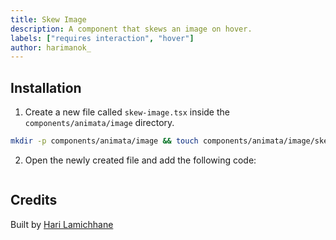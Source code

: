```yaml
---
title: Skew Image
description: A component that skews an image on hover.
labels: ["requires interaction", "hover"]
author: harimanok_
---
```


<ComponentPreview name="image-skew-image--docs" />

## Installation

1. Create a new file called `skew-image.tsx` inside the `components/animata/image` directory.

```bash
mkdir -p components/animata/image && touch components/animata/image/skew-image.tsx
```

2. Open the newly created file and add the following code:

```jsx file=<rootDir>/animata/image/skew-image.tsx

```

## Credits

Built by [Hari Lamichhane](https://github.com/hari)

